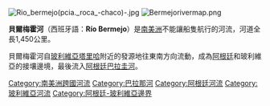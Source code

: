 [[File:Rio_bermejo(pcia._roca_-chaco)-.jpg|thumb]]
[[File:Bermejorivermap.png|thumb]]

'''貝爾梅霍河'''（西班牙語：'''Río Bermejo'''）是[[南美洲|南美洲]]不能讓船隻航行的河流，河道全長1,450公里。

貝爾梅霍河自[[玻利維亞|玻利維亞]][[塔里哈|塔里哈]]附近的發源地往東南方向流動，成為[[阿根廷|阿根廷]]和玻利維亞的接壤邊境，最後流入[[阿根廷|阿根廷]][[巴拉圭河|巴拉圭河]]。
{{America-geo-stub}}

{{DEFAULTSORT:Bermejo}}
[[Category:南美洲跨國河流|Category:南美洲跨國河流]]
[[Category:巴拉那河|Category:巴拉那河]]
[[Category:阿根廷河流|Category:阿根廷河流]]
[[Category:玻利維亞河流|Category:玻利維亞河流]]
[[Category:阿根廷-玻利維亞邊界|Category:阿根廷-玻利維亞邊界]]
